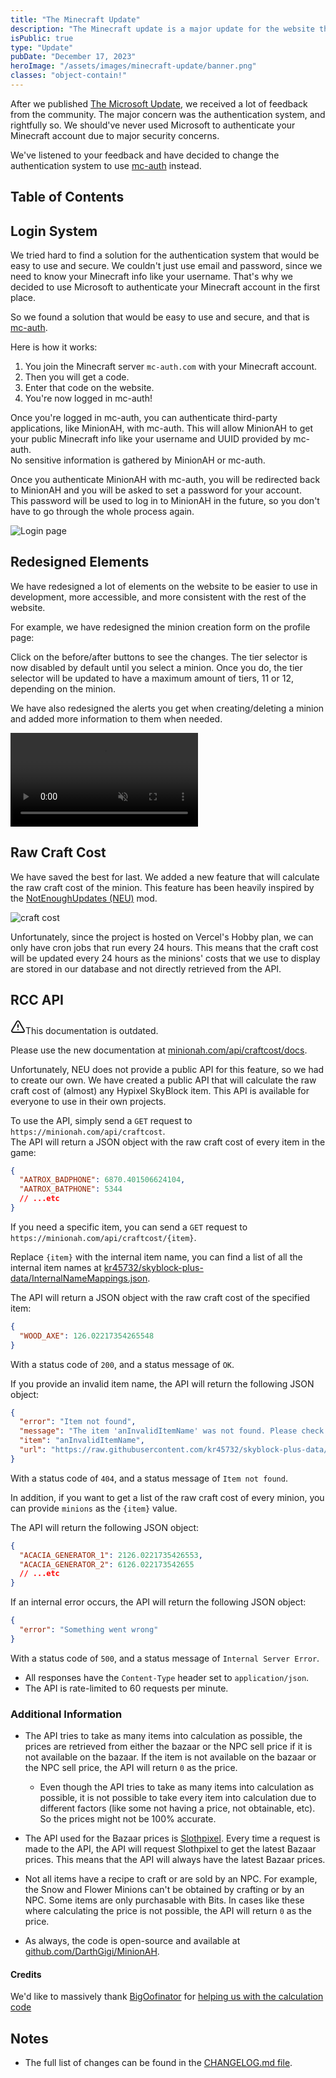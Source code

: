 ```yaml
---
title: "The Minecraft Update"
description: "The Minecraft update is a major update for the website that changes the authentication system, redesigns elements, and adds QOL features. Read more about it here."
isPublic: true
type: "Update"
pubDate: "December 17, 2023"
heroImage: "/assets/images/minecraft-update/banner.png"
classes: "object-contain!"
---
```



After we published [The Microsoft Update](/microsoft-update), we received a lot of feedback from the community. The major concern was the authentication system, and rightfully so. We should've never used Microsoft to authenticate your Minecraft account due to major security concerns.

We've listened to your feedback and have decided to change the authentication system to use <a href="https://mc-auth.com/" target="_blank">mc-auth</a> instead.

## Table of Contents

## Login System

We tried hard to find a solution for the authentication system that would be easy to use and secure. We couldn't just use email and password, since we need to know your Minecraft info like your username. That's why we decided to use Microsoft to authenticate your Minecraft account in the first place.

So we found a solution that would be easy to use and secure, and that is <a href="https://mc-auth/" target="_blank">mc-auth</a>.

Here is how it works:

1. You join the Minecraft server `mc-auth.com` with your Minecraft account.
2. Then you will get a code.
3. Enter that code on the website.
4. You're now logged in mc-auth!

Once you're logged in mc-auth, you can authenticate third-party applications, like MinionAH, with mc-auth. This will allow MinionAH to get your public Minecraft info like your username and UUID provided by mc-auth.  
No sensitive information is gathered by MinionAH or mc-auth.

Once you authenticate MinionAH with mc-auth, you will be redirected back to MinionAH and you will be asked to set a password for your account.  
This password will be used to log in to MinionAH in the future, so you don't have to go through the whole process again.

<div class="rounded-lg border border-border p-4">
  <img src="/assets/images/minecraft-update/loginPage.png" class="mx-auto max-h-[48rem] w-auto!" alt="Login page" />
</div>

## Redesigned Elements

We have redesigned a lot of elements on the website to be easier to use in development, more accessible, and more consistent with the rest of the website.

For example, we have redesigned the minion creation form on the profile page:

<BeforeAfter before="/assets/images/chat-update/profileAfter.png" after="/assets/images/minecraft-update/profileAfter.png" client:visible />
<span class="not-prose mx-auto block text-center text-xs">Click on the before/after buttons to see the changes.</span>
The tier selector is now disabled by default until you select a minion. Once you do, the tier selector will be updated to have a maximum amount of tiers, 11 or 12, depending on the minion.

We have also redesigned the alerts you get when creating/deleting a minion and added more information to them when needed.

<div class="rounded-lg border border-border p-4">
  <video muted={true} loop={true} autoPlay={true} class="mx-auto h-full! max-h-96" alt="profile page">
    <source src="/assets/videos/minecraft-update/profilePage.mp4" type="video/mp4" />
  </video>
</div>

## Raw Craft Cost

We have saved the best for last. We added a new feature that will calculate the raw craft cost of the minion. This feature has been heavily inspired by the <a href="https://github.com/NotEnoughUpdates/NotEnoughUpdates" target="_blank">NotEnoughUpdates (NEU)</a> mod.

<div class="rounded-lg border border-border p-4">
  <img src="/assets/images/minecraft-update/craftCost.png" class="mx-auto max-h-96 w-auto!" alt="craft cost" />
</div>

Unfortunately, since the project is hosted on Vercel's Hobby plan, we can only have cron jobs that run every 24 hours. This means that the craft cost will be updated every 24 hours as the minions' costs that we use to display are stored in our database and not directly retrieved from the API.

## RCC API

<div class="bg-yellow-950 rounded-lg p-4">
  <div class="flex items-center">
    <svg xmlns="http://www.w3.org/2000/svg" width="24" height="24" viewBox="0 0 24 24" fill="none" stroke="currentColor" stroke-width="2" stroke-linecap="round" stroke-linejoin="round" class="inline mr-1"><path d="m21.73 18-8-14a2 2 0 0 0-3.48 0l-8 14A2 2 0 0 0 4 21h16a2 2 0 0 0 1.73-3Z"/><path d="M12 9v4"/><path d="M12 17h.01"/></svg><span class="font-bold">This documentation is outdated.</span>
  </div>

  <span class="block">Please use the new documentation at <a href="https://minionah.com/api/craftcost/docs" target="_blank">minionah.com/api/craftcost/docs</a>.</span>
</div>

Unfortunately, NEU does not provide a public API for this feature, so we had to create our own. We have created a public API that will calculate the raw craft cost of (almost) any Hypixel SkyBlock item. This API is available for everyone to use in their own projects.

To use the API, simply send a `GET` request to `https://minionah.com/api/craftcost`.  
The API will return a JSON object with the raw craft cost of every item in the game:

```json
{
  "AATROX_BADPHONE": 6870.401506624104,
  "AATROX_BATPHONE": 5344
  // ...etc
}
```

If you need a specific item, you can send a `GET` request to `https://minionah.com/api/craftcost/{item}`.

Replace `{item}` with the internal item name, you can find a list of all the internal item names at <a href="https://github.com/kr45732/skyblock-plus-data/blob/main/InternalNameMappings.json" target="_blank">kr45732/skyblock-plus-data/InternalNameMappings.json</a>.

The API will return a JSON object with the raw craft cost of the specified item:

```json
{
  "WOOD_AXE": 126.02217354265548
}
```

With a status code of `200`, and a status message of `OK`.

If you provide an invalid item name, the API will return the following JSON object:

```json
{
  "error": "Item not found",
  "message": "The item 'anInvalidItemName' was not found. Please check 'InternalNameMappings.json' for a list of all Hypixel Skyblock items.",
  "item": "anInvalidItemName",
  "url": "https://raw.githubusercontent.com/kr45732/skyblock-plus-data/main/InternalNameMappings.json"
}
```

With a status code of `404`, and a status message of `Item not found`.

In addition, if you want to get a list of the raw craft cost of every minion, you can provide `minions` as the `{item}` value.

The API will return the following JSON object:

```json
{
  "ACACIA_GENERATOR_1": 2126.0221735426553,
  "ACACIA_GENERATOR_2": 6126.022173542655
  // ...etc
}
```

If an internal error occurs, the API will return the following JSON object:

```json
{
  "error": "Something went wrong"
}
```

With a status code of `500`, and a status message of `Internal Server Error`.

- All responses have the `Content-Type` header set to `application/json`.
- The API is rate-limited to 60 requests per minute.

### Additional Information

- The API tries to take as many items into calculation as possible, the prices are retrieved from either the bazaar or the NPC sell price if it is not available on the bazaar. If the item is not available on the bazaar or the NPC sell price, the API will return `0` as the price.

  - Even though the API tries to take as many items into calculation as possible, it is not possible to take every item into calculation due to different factors (like some not having a price, not obtainable, etc). So the prices might not be 100% accurate.

- The API used for the Bazaar prices is <a href="https://api.slothpixel.me/api/skyblock/bazaar" target="_blank">Slothpixel</a>. Every time a request is made to the API, the API will request Slothpixel to get the latest Bazaar prices. This means that the API will always have the latest Bazaar prices.

- Not all items have a recipe to craft or are sold by an NPC. For example, the Snow and Flower Minions can't be obtained by crafting or by an NPC. Some items are only purchasable with Bits. In cases like these where calculating the price is not possible, the API will return `0` as the price.

- As always, the code is open-source and available at <a href="https://github.com/DarthGigi/MinionAH" target="_blank">github.com/DarthGigi/MinionAH</a>.

#### Credits

We'd like to massively thank <a href="https://hypixel.net/members/bigoofinator.5321577/" target="_blank">BigOofinator</a> for <a href="https://hypixel.net/threads/making-neus-raw-craft-cost-calculator-in-js-ts.5557073/post-39159669" target="_blank">helping us with the calculation code</a>

## Notes

- The full list of changes can be found in the <a href="https://github.com/DarthGigi/MinionAH/blob/main/CHANGELOG.md#122---2023-12-17" target="_blank">CHANGELOG.md file</a>.
